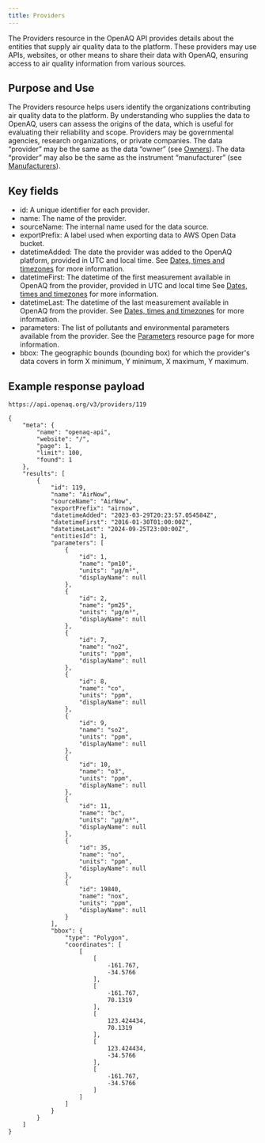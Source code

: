 ```yaml
---
title: Providers
---
```


The Providers resource in the OpenAQ API provides details about the entities
that supply air quality data to the platform. These providers may use APIs,
websites, or other means to share their data with OpenAQ, ensuring access to air
quality information from various sources.

## Purpose and Use

The Providers resource helps users identify the organizations contributing air
quality data to the platform. By understanding who supplies the data to OpenAQ,
users can assess the origins of the data, which is useful for evaluating their
reliability and scope. Providers may be governmental agencies, research
organizations, or private companies. The data “provider” may be the same as the
data “owner” (see [Owners](owners)). The data “provider” may also be the same as the
instrument “manufacturer” (see [Manufacturers](manufacturers)).

## Key fields

- id: A unique identifier for each provider.
- name: The name of the provider.
- sourceName: The internal name used for the data source.
- exportPrefix: A label used when exporting data to AWS Open Data bucket.
- datetimeAdded: The date the provider was added to the OpenAQ platform,
  provided in UTC and local time. See
  [Dates, times and timezones](http://using-the-api/dates-datetimes) for more
  information.
- datetimeFirst: The datetime of the first measurement available in OpenAQ from
  the provider, provided in UTC and local time See
  [Dates, times and timezones](http://using-the-api/dates-datetimes) for more
  information.
- datetimeLast: The datetime of the last measurement available in OpenAQ from
  the provider. See
  [Dates, times and timezones](http://using-the-api/dates-datetimes) for more
  information.
- parameters: The list of pollutants and environmental parameters available from
  the provider. See the [Parameters](http://parameters) resource page for more
  information.
- bbox: The geographic bounds (bounding box) for which the provider's data
  covers in form X minimum, Y minimum, X maximum, Y maximum.

## Example response payload

`https://api.openaq.org/v3/providers/119`

```
{
    "meta": {
        "name": "openaq-api",
        "website": "/",
        "page": 1,
        "limit": 100,
        "found": 1
    },
    "results": [
        {
            "id": 119,
            "name": "AirNow",
            "sourceName": "AirNow",
            "exportPrefix": "airnow",
            "datetimeAdded": "2023-03-29T20:23:57.054584Z",
            "datetimeFirst": "2016-01-30T01:00:00Z",
            "datetimeLast": "2024-09-25T23:00:00Z",
            "entitiesId": 1,
            "parameters": [
                {
                    "id": 1,
                    "name": "pm10",
                    "units": "µg/m³",
                    "displayName": null
                },
                {
                    "id": 2,
                    "name": "pm25",
                    "units": "µg/m³",
                    "displayName": null
                },
                {
                    "id": 7,
                    "name": "no2",
                    "units": "ppm",
                    "displayName": null
                },
                {
                    "id": 8,
                    "name": "co",
                    "units": "ppm",
                    "displayName": null
                },
                {
                    "id": 9,
                    "name": "so2",
                    "units": "ppm",
                    "displayName": null
                },
                {
                    "id": 10,
                    "name": "o3",
                    "units": "ppm",
                    "displayName": null
                },
                {
                    "id": 11,
                    "name": "bc",
                    "units": "µg/m³",
                    "displayName": null
                },
                {
                    "id": 35,
                    "name": "no",
                    "units": "ppm",
                    "displayName": null
                },
                {
                    "id": 19840,
                    "name": "nox",
                    "units": "ppm",
                    "displayName": null
                }
            ],
            "bbox": {
                "type": "Polygon",
                "coordinates": [
                    [
                        [
                            -161.767,
                            -34.5766
                        ],
                        [
                            -161.767,
                            70.1319
                        ],
                        [
                            123.424434,
                            70.1319
                        ],
                        [
                            123.424434,
                            -34.5766
                        ],
                        [
                            -161.767,
                            -34.5766
                        ]
                    ]
                ]
            }
        }
    ]
}
```
